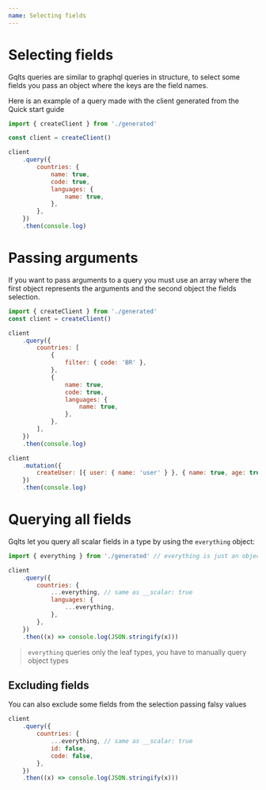 ```yaml
---
name: Selecting fields
---
```


# Selecting fields

Gqlts queries are similar to graphql queries in structure, to select some fields you pass an object where the keys are the field names.

Here is an example of a query made with the client generated from the Quick start guide

```js
import { createClient } from './generated'

const client = createClient()

client
    .query({
        countries: {
            name: true,
            code: true,
            languages: {
                name: true,
            },
        },
    })
    .then(console.log)
```

# Passing arguments

If you want to pass arguments to a query you must use an array where the first object represents the arguments and the second object the fields selection.

```js
import { createClient } from './generated'
const client = createClient()

client
    .query({
        countries: [
            {
                filter: { code: 'BR' },
            },
            {
                name: true,
                code: true,
                languages: {
                    name: true,
                },
            },
        ],
    })
    .then(console.log)

client
    .mutation({
        createUser: [{ user: { name: 'user' } }, { name: true, age: true }],
    })
    .then(console.log)
```

# Querying all fields

Gqlts let you query all scalar fields in a type by using the `everything` object:

```js
import { everything } from './generated' // everything is just an object: const everything = { __scalar: true };

client
    .query({
        countries: {
            ...everything, // same as __scalar: true
            languages: {
                ...everything,
            },
        },
    })
    .then((x) => console.log(JSON.stringify(x)))
```

> `everything` queries only the leaf types, you have to manually query object types

## Excluding fields

You can also exclude some fields from the selection passing falsy values

```js
client
    .query({
        countries: {
            ...everything, // same as __scalar: true
            id: false,
            code: false,
        },
    })
    .then((x) => console.log(JSON.stringify(x)))
```
